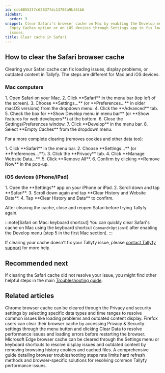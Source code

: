 ```yaml
---
id: ccb60552f7c62837fdc13702a9b361b6
sidebar:
  order: 3
snippet: Clear Safari's browser cache on Mac by enabling the Develop menu and using
  Empty Caches option or on iOS devices through Settings app to fix loading and display
  issues.
title: Clear cache in Safari
---
```



## How to clear the Safari browser cache

Clearing your Safari cache can fix loading issues, display problems, or outdated content in Tallyfy. The steps are different for Mac and iOS devices.

### Mac computers

<Steps>
1. Open Safari on your Mac.
2. Click **Safari** in the menu bar (top left of the screen).
3. Choose **Settings...** (or **Preferences...** in older macOS versions) from the dropdown menu.
4. Click the **Advanced** tab.
5. Check the box for **Show Develop menu in menu bar** (or **Show features for web developers**) at the bottom.
6. Close the Settings/Preferences window.
7. Click **Develop** in the menu bar.
8. Select **Empty Caches** from the dropdown menu.
</Steps>

For a more complete clearing (removes cookies and other data too):

<Steps>
1. Click **Safari** in the menu bar.
2. Choose **Settings...** (or **Preferences...**).
3. Click the **Privacy** tab.
4. Click **Manage Website Data...**.
5. Click **Remove All**.
6. Confirm by clicking **Remove Now** in the pop-up.
</Steps>

### iOS devices (iPhone/iPad)

<Steps>
1. Open the **Settings** app on your iPhone or iPad.
2. Scroll down and tap **Safari**.
3. Scroll down again and tap **Clear History and Website Data**.
4. Tap **Clear History and Data** to confirm.
</Steps>

After clearing the cache, close and reopen Safari before trying Tallyfy again.

:::note[Safari on Mac: keyboard shortcut]
You can quickly clear Safari's cache on Mac using the keyboard shortcut `Command+Option+E` after enabling the Develop menu (step 5 in the first Mac section).
:::

If clearing your cache doesn't fix your Tallyfy issue, please [contact Tallyfy support](https://tallyfy.com/contact-us/) for more help.

## Recommended next

If clearing the Safari cache did not resolve your issue, you might find other helpful steps in the main [Troubleshooting guide](/products/pro/miscellaneous/troubleshooting/).


## Related articles
<CardGrid>
<LinkTitleCard header="<b>Troubleshooting > Clear cache in Chrome</b>" href="/products/pro/miscellaneous/troubleshooting/clear-cache-chrome/" > Chrome browser cache can be cleared through the Privacy and security settings by selecting specific data types and time ranges to resolve common issues like loading problems and outdated content display. </LinkTitleCard>
<LinkTitleCard header="<b>Troubleshooting > Clear cache in Firefox</b>" href="/products/pro/miscellaneous/troubleshooting/clear-cache-firefox/" > Firefox users can clear their browser cache by accessing Privacy & Security settings through the menu button and clicking Clear Data to resolve performance issues and loading errors before restarting the browser. </LinkTitleCard>
<LinkTitleCard header="<b>Troubleshooting > Clear cache in Edge</b>" href="/products/pro/miscellaneous/troubleshooting/clear-cache-edge/" > Microsoft Edge browser cache can be cleared through the Settings menu or keyboard shortcuts to resolve display issues and outdated content by removing browsing history cookies and cached files. </LinkTitleCard>
<LinkTitleCard header="<b>Miscellaneous > Troubleshooting</b>" href="/products/pro/miscellaneous/troubleshooting/" > A comprehensive guide detailing browser troubleshooting steps rate limits hard refresh methods and browser-specific solutions for resolving common Tallyfy performance issues. </LinkTitleCard>
</CardGrid>
